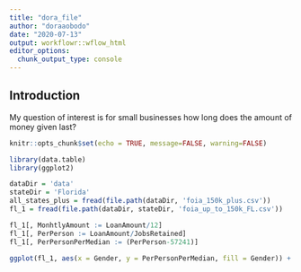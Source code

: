 ```yaml
---
title: "dora_file"
author: "doraaobodo"
date: "2020-07-13"
output: workflowr::wflow_html
editor_options:
  chunk_output_type: console
---
```


## Introduction

My question of interest is for small businesses how long does the amount of money given last?

```r
knitr::opts_chunk$set(echo = TRUE, message=FALSE, warning=FALSE)
```

```r
library(data.table)
library(ggplot2)
```


```r
dataDir = 'data'
stateDir = 'Florida'
all_states_plus = fread(file.path(dataDir, 'foia_150k_plus.csv'))
fl_1 = fread(file.path(dataDir, stateDir, 'foia_up_to_150k_FL.csv'))

```


```r
fl_1[, MonhtlyAmount := LoanAmount/12]
fl_1[, PerPerson := LoanAmount/JobsRetained]
fl_1[, PerPersonPerMedian := (PerPerson-57241)]
```

```r
ggplot(fl_1, aes(x = Gender, y = PerPersonPerMedian, fill = Gender)) + geom_boxplot(alpha = 0.1)
```


